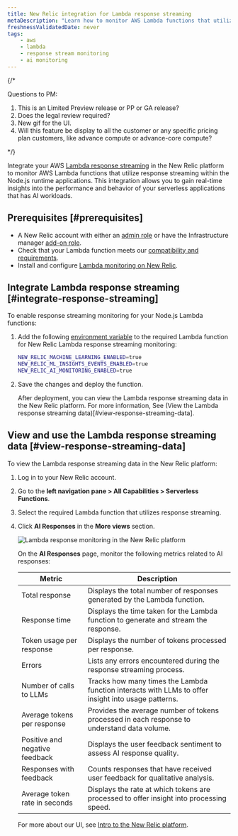 ```yaml
---
title: New Relic integration for Lambda response streaming 
metaDescription: "Learn how to monitor AWS Lambda functions that utilize response streaming in the New Relic."
freshnessValidatedDate: never
tags:
    - aws
    - lambda
    - response stream monitoring
    - ai monitoring
---
```


 

{/* 

Questions to PM:

1. This is an Limited Preview release or PP or GA release?
2. Does the legal review required?
3. New gif for the UI.
4. Will this feature be display to all the customer or any specific pricing plan customers, like advance compute or advance-core compute?

*/}


Integrate your AWS [Lambda response streaming](https://aws.amazon.com/blogs/compute/introducing-aws-lambda-response-streaming/) in the New Relic platform to monitor AWS Lambda functions that utilize response streaming within the Node.js runtime applications. This integration allows you to gain real-time insights into the performance and behavior of your serverless applications that has AI workloads.



## Prerequisites [#prerequisites]

* A New Relic account with either an [admin role](/docs/accounts/accounts-billing/new-relic-one-user-management/introduction-managing-users/) or have the Infrastructure manager [add-on role](/docs/accounts/accounts-billing/new-relic-one-user-management/introduction-managing-users/).
* Check that your Lambda function meets our [compatibility and requirements](/docs/serverless-function-monitoring/aws-lambda-monitoring/instrument-lambda-function/compatibility-requirement-lambda-monitoring).
* Install and configure [Lambda monitoring on New Relic](/docs/serverless-function-monitoring/aws-lambda-monitoring/instrument-lambda-function/compatibility-requirement-lambda-monitoring).


## Integrate Lambda response streaming [#integrate-response-streaming]

To enable response streaming monitoring for your Node.js Lambda functions:

1. Add the following [environment variable](/docs/serverless-function-monitoring/aws-lambda-monitoring/instrument-lambda-function/env-variables-lambda) to the required Lambda function for New Relic Lambda response streaming monitoring:

    ```bash
    NEW_RELIC_MACHINE_LEARNING_ENABLED=true
    NEW_RELIC_ML_INSIGHTS_EVENTS_ENABLED=true
    NEW_RELIC_AI_MONITORING_ENABLED=true
    ```
2. Save the changes and deploy the function.

    After deployment, you can view the Lambda response streaming data in the New Relic platform. For more information, See (View the Lambda response streaming data)[#view-response-streaming-data].


## View and use the Lambda response streaming data [#view-response-streaming-data]

To view the Lambda response streaming data in the New Relic platform:

1. Log in to your New Relic account.
2. Go to the **left navigation pane > All Capabilities > Serverless Functions**.
3. Select the required Lambda function that utilizes response streaming.
4. Click **AI Responses** in the **More views** section.
    
    <img
      title="New Relic AI Responses page"
      alt="Lambda response monitoring in the New Relic platform"
      src="/images/ss-ai-response-page.gif"
    />

    On the **AI Responses** page, monitor the following metrics related to AI responses:
        <table>
            <thead>
                <tr>
                    <th>Metric</th>
                    <th>Description</th>
                </tr>
            </thead>
            <tbody>
                <tr>
                    <td>Total response</td>
                    <td>Displays the total number of responses generated by the Lambda function.</td>
                </tr>
                <tr>
                    <td>Response time</td>
                    <td>Displays the time taken for the Lambda function to generate and stream the response.</td>
                </tr>
                <tr>
                    <td>Token usage per response</td>
                    <td>Displays the number of tokens processed per response.</td>
                </tr>
                <tr>
                    <td>Errors</td>
                    <td>Lists any errors encountered during the response streaming process.</td>
                </tr>
                <tr>
                    <td>Number of calls to LLMs</td>
                    <td>Tracks how many times the Lambda function interacts with LLMs to offer insight into usage patterns.</td>
                </tr>
                <tr>
                    <td>Average tokens per response</td>
                    <td>Provides the average number of tokens processed in each response to understand data volume.</td>
                </tr>
                <tr>
                    <td>Positive and negative feedback</td>
                    <td>Displays the user feedback sentiment to assess AI response quality.</td>
                </tr>
                <tr>
                    <td>Responses with feedback</td>
                    <td>Counts responses that have received user feedback for qualitative analysis.</td>
                </tr>
                <tr>
                    <td>Average token rate in seconds</td>
                    <td>Displays the rate at which tokens are processed to offer insight into processing speed.</td>
                </tr>
            </tbody>
        </table>
    For more about our UI, see [Intro to the New Relic platform](/docs/new-relic-solutions/new-relic-one/introduction-new-relic-platform).

